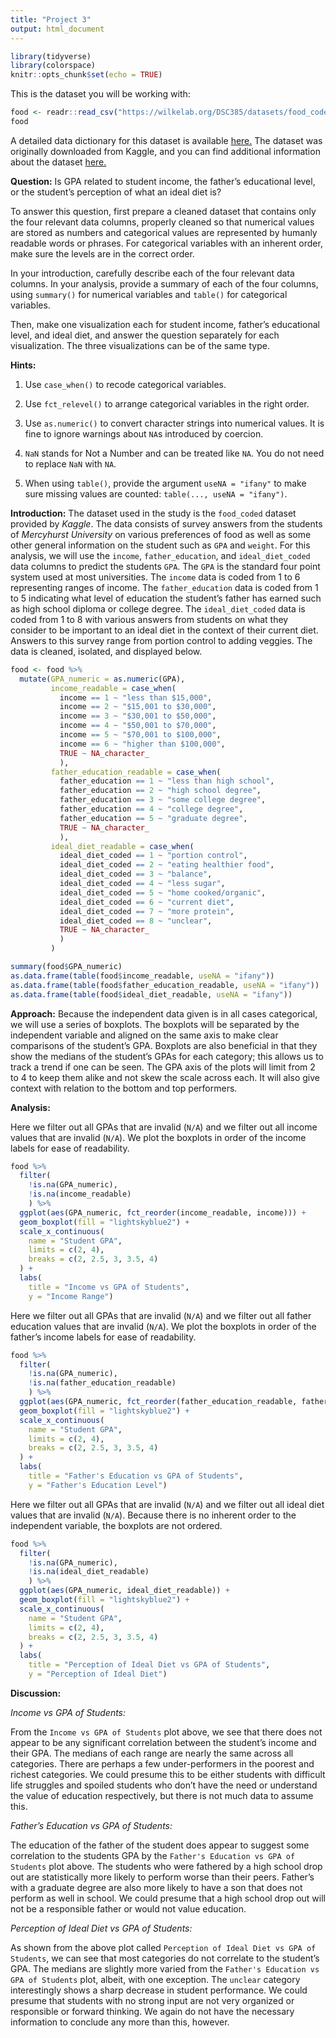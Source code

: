 ```yaml
---
title: "Project 3"
output: html_document
---
```


```r
library(tidyverse)
library(colorspace)
knitr::opts_chunk$set(echo = TRUE)
```

This is the dataset you will be working with:

```r
food <- readr::read_csv("https://wilkelab.org/DSC385/datasets/food_coded.csv")
food
```

A detailed data dictionary for this dataset is available [here.](https://wilkelab.org/DSC385/datasets/food_codebook.pdf) The dataset was originally downloaded from Kaggle, and you can find additional information about the dataset [here.](https://www.kaggle.com/borapajo/food-choices/version/5)


**Question:** Is GPA related to student income, the father's educational level, or the student's perception of what an ideal diet is?

To answer this question, first prepare a cleaned dataset that contains only the four relevant data columns, properly cleaned so that numerical values are stored as numbers and categorical values are represented by humanly readable words or phrases. For categorical variables with an inherent order, make sure the levels are in the correct order.

In your introduction, carefully describe each of the four relevant data columns. In your analysis, provide a summary of each of the four columns, using `summary()` for numerical variables and `table()` for categorical variables.

Then, make one visualization each for student income, father's educational level, and ideal diet, and answer the question separately for each visualization. The three visualizations can be of the same type.

**Hints:**

1. Use `case_when()` to recode categorical variables.

2. Use `fct_relevel()` to arrange categorical variables in the right order.

3. Use `as.numeric()` to convert character strings into numerical values. It is fine to ignore warnings about `NA`s introduced by coercion.

4. `NaN` stands for Not a Number and can be treated like `NA`. You do not need to replace `NaN` with `NA`.

5. When using `table()`, provide the argument `useNA = "ifany"` to make sure missing values are counted: `table(..., useNA = "ifany")`.

**Introduction:** The dataset used in the study is the `food_coded` dataset provided by _Kaggle_. The data consists of survey answers from the students of _Mercyhurst University_ on various preferences of food as well as some other general information on the student such as `GPA` and `weight`. For this analysis, we will use the `income`, `father_education`,  and `ideal_diet_coded` data columns to predict the students `GPA`. The `GPA` is the standard four point system used at most universities. The `income` data is coded from 1 to 6 representing ranges of income. The `father_education` data is coded from 1 to 5 indicating what level of education the student's father has earned such as high school diploma or college degree. The `ideal_diet_coded` data is coded from 1 to 8 with various answers from students on what they consider to be important to an ideal diet in the context of their current diet. Answers to this survey range from portion control to adding veggies. The data is cleaned, isolated, and displayed below.

```r

food <- food %>%
  mutate(GPA_numeric = as.numeric(GPA),
         income_readable = case_when(
           income == 1 ~ "less than $15,000",
           income == 2 ~ "$15,001 to $30,000",
           income == 3 ~ "$30,001 to $50,000",
           income == 4 ~ "$50,001 to $70,000",
           income == 5 ~ "$70,001 to $100,000",
           income == 6 ~ "higher than $100,000",
           TRUE ~ NA_character_
           ),
         father_education_readable = case_when(
           father_education == 1 ~ "less than high school",
           father_education == 2 ~ "high school degree",
           father_education == 3 ~ "some college degree",
           father_education == 4 ~ "college degree",
           father_education == 5 ~ "graduate degree",
           TRUE ~ NA_character_
           ),
         ideal_diet_readable = case_when(
           ideal_diet_coded == 1 ~ "portion control",
           ideal_diet_coded == 2 ~ "eating healthier food",
           ideal_diet_coded == 3 ~ "balance",
           ideal_diet_coded == 4 ~ "less sugar",
           ideal_diet_coded == 5 ~ "home cooked/organic",
           ideal_diet_coded == 6 ~ "current diet",
           ideal_diet_coded == 7 ~ "more protein",
           ideal_diet_coded == 8 ~ "unclear",
           TRUE ~ NA_character_
           )
         )

summary(food$GPA_numeric)
as.data.frame(table(food$income_readable, useNA = "ifany"))
as.data.frame(table(food$father_education_readable, useNA = "ifany"))
as.data.frame(table(food$ideal_diet_readable, useNA = "ifany"))

```

**Approach:** Because the independent data given is in all cases categorical, we will use a series of boxplots. The boxplots will be separated by the independent variable and aligned on the same axis to make clear comparisons of the student's GPA. Boxplots are also beneficial in that they show the medians of the student's GPAs for each category; this allows us to track a trend if one can be seen. The GPA axis of the plots will limit from 2 to 4 to keep them alike and not skew the scale across each. It will also give context with relation to the bottom and top performers.

**Analysis:**

Here we filter out all GPAs that are invalid (`N/A`) and we filter out all income values that are invalid (`N/A`). We plot the boxplots in order of the income labels for ease of readability.

```r

food %>%
  filter(
    !is.na(GPA_numeric),
    !is.na(income_readable)
    ) %>%
  ggplot(aes(GPA_numeric, fct_reorder(income_readable, income))) +
  geom_boxplot(fill = "lightskyblue2") +
  scale_x_continuous(
    name = "Student GPA",
    limits = c(2, 4),
    breaks = c(2, 2.5, 3, 3.5, 4)
  ) + 
  labs(
    title = "Income vs GPA of Students",
    y = "Income Range")

```

Here we filter out all GPAs that are invalid (`N/A`) and we filter out all father education values that are invalid (`N/A`). We plot the boxplots in order of the father's income labels for ease of readability.

```r

food %>%
  filter(
    !is.na(GPA_numeric),
    !is.na(father_education_readable)
    ) %>%
  ggplot(aes(GPA_numeric, fct_reorder(father_education_readable, father_education))) +
  geom_boxplot(fill = "lightskyblue2") +
  scale_x_continuous(
    name = "Student GPA",
    limits = c(2, 4),
    breaks = c(2, 2.5, 3, 3.5, 4)
  ) + 
  labs(
    title = "Father's Education vs GPA of Students",
    y = "Father's Education Level")

```

Here we filter out all GPAs that are invalid (`N/A`) and we filter out all ideal diet values that are invalid (`N/A`). Because there is no inherent order to the independent variable, the boxplots are not ordered.

```r

food %>%
  filter(
    !is.na(GPA_numeric),
    !is.na(ideal_diet_readable)
    ) %>%
  ggplot(aes(GPA_numeric, ideal_diet_readable)) +
  geom_boxplot(fill = "lightskyblue2") +
  scale_x_continuous(
    name = "Student GPA",
    limits = c(2, 4),
    breaks = c(2, 2.5, 3, 3.5, 4)
  ) + 
  labs(
    title = "Perception of Ideal Diet vs GPA of Students",
    y = "Perception of Ideal Diet")

```

**Discussion:**

*Income vs GPA of Students:*

From the `Income vs GPA of Students` plot above, we see that there does not appear to be any significant correlation between the student's income and their GPA. The medians of each range are nearly the same across all categories. There are perhaps a few under-performers in the poorest and richest categories. We could presume this to be either students with difficult life struggles and spoiled students who don't have the need or understand the value of education respectively, but there is not much data to assume this.

*Father's Education vs GPA of Students:*

The education of the father of the student does appear to suggest some correlation to the students GPA by the `Father's Education vs GPA of Students` plot above. The students who were fathered by a high school drop out are statistically more likely to perform worse than their peers. Father's with a graduate degree are also more likely to have a son that does not perform as well in school. We could presume that a high school drop out will not be a responsible father or would not value education.

*Perception of Ideal Diet vs GPA of Students:*

As shown from the above plot called `Perception of Ideal Diet vs GPA of Students`, we can see that most categories do not correlate to the student's GPA. The medians are slightly more varied from the `Father's Education vs GPA of Students` plot, albeit, with one exception. The `unclear` category interestingly shows a sharp decrease in student performance. We could presume that students with no strong input are not very organized or responsible or forward thinking. We again do not have the necessary information to conclude any more than this, however.